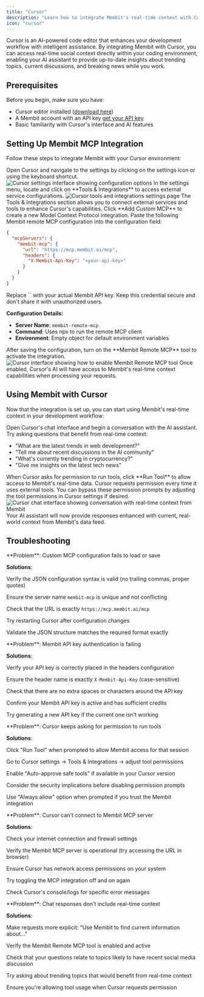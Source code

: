```yaml
---
title: "Cursor"
description: "Learn how to integrate Membit's real-time context with Cursor's AI-powered code editor using custom MCP configuration."
icon: "cursor"
---
```


Cursor is an AI-powered code editor that enhances your development workflow with intelligent assistance. By integrating Membit with Cursor, you can access real-time social context directly within your coding environment, enabling your AI assistant to provide up-to-date insights about trending topics, current discussions, and breaking news while you work.

## Prerequisites

Before you begin, make sure you have:

- Cursor editor installed ([download here](https://cursor.com))
- A Membit account with an API key [get your API key](/access-and-auth)
- Basic familiarity with Cursor's interface and AI features

## Setting Up Membit MCP Integration

Follow these steps to integrate Membit with your Cursor environment:

<Steps>
<Step title="Access Cursor Settings">
Open Cursor and navigate to the settings by clicking on the settings icon or using the keyboard shortcut.

<Frame>
<img src="/images/cursor/setting.png" alt="Cursor settings interface showing configuration options" />
</Frame>
</Step>

<Step title="Navigate to Tools & Integrations">
In the settings menu, locate and click on **Tools & Integrations** to access external service configurations.

<Frame>
  <img
    src="/images/cursor/tools.png"
    alt="Cursor tools and integrations settings page"
  />
</Frame>

<Check>
The Tools & Integrations section allows you to connect external services and tools to enhance Cursor's capabilities.
</Check>
</Step>

<Step title="Add Custom MCP">
  Click **Add Custom MCP** to create a new Model Context Protocol integration.
</Step>

<Step title="Configure Membit Remote MCP">
Paste the following Membit remote MCP configuration into the configuration field:

```json
{
  "mcpServers": {
    "membit-mcp": {
      "url": "https://mcp.membit.ai/mcp",
      "headers": {
        "X-Membit-Api-Key": "<your-api-key>"
      }
    }
  }
}
```

<Warning>
Replace `<your-api-key>` with your actual Membit API key. Keep this credential secure and don't share it with unauthorized users.
</Warning>

**Configuration Details:**

- **Server Name**: `membit-remote-mcp`
- **Command**: Uses npx to run the remote MCP client
- **Environment**: Empty object for default environment variables

</Step>

<Step title="Enable Membit Remote MCP">
After saving the configuration, turn on the **Membit Remote MCP** tool to activate the integration.

<Frame>
  <img
    src="/images/cursor/turn-on.png"
    alt="Cursor interface showing how to enable Membit Remote MCP tool"
  />
</Frame>

<Check>
Once enabled, Cursor's AI will have access to Membit's real-time context capabilities when processing your requests.
</Check>
</Step>
</Steps>

## Using Membit with Cursor

Now that the integration is set up, you can start using Membit's real-time context in your development workflow:

<Steps>
<Step title="Start a Chat Session">
Open Cursor's chat interface and begin a conversation with the AI assistant.
</Step>

<Step title="Ask Context-Aware Questions">
Try asking questions that benefit from real-time context:

- "What are the latest trends in web development?"
- "Tell me about recent discussions in the AI community"
- "What's currently trending in cryptocurrency?"
- "Give me insights on the latest tech news"

<Note>
  When Cursor asks for permission to run tools, click **Run Tool** to allow
  access to Membit's real-time data. Cursor requests permission every time it
  uses external tools. You can bypass these permission prompts by adjusting the
  tool permissions in Cursor settings if desired.
</Note>

<Frame caption="Testing Membit integration with Cursor's AI chat">
  <img
    src="/images/cursor/talk-with-chat.png"
    alt="Cursor chat interface showing conversation with real-time context from Membit"
  />
</Frame>

<Check>
Your AI assistant will now provide responses enhanced with current, real-world context from Membit's data feed.
</Check>
</Step>
</Steps>

## Troubleshooting

<AccordionGroup>
<Accordion title="Custom MCP Configuration Issues">
**Problem**: Custom MCP configuration fails to load or save

**Solutions**:

Verify the JSON configuration syntax is valid (no trailing commas, proper quotes)

Ensure the server name `membit-mcp` is unique and not conflicting

Check that the URL is exactly `https://mcp.membit.ai/mcp`

Try restarting Cursor after configuration changes

Validate the JSON structure matches the required format exactly

</Accordion>

<Accordion title="API Key Authentication Problems">
**Problem**: Membit API key authentication is failing

**Solutions**:

Verify your API key is correctly placed in the headers configuration

Ensure the header name is exactly `X-Membit-Api-Key` (case-sensitive)

Check that there are no extra spaces or characters around the API key

Confirm your Membit API key is active and has sufficient credits

Try generating a new API key if the current one isn't working

</Accordion>

<Accordion title="Tool Permission Prompts">
**Problem**: Cursor keeps asking for permission to run tools

**Solutions**:

Click "Run Tool" when prompted to allow Membit access for that session

Go to Cursor settings → Tools & Integrations → adjust tool permissions

Enable "Auto-approve safe tools" if available in your Cursor version

Consider the security implications before disabling permission prompts

Use "Always allow" option when prompted if you trust the Membit integration

</Accordion>

<Accordion title="MCP Server Not Responding">
**Problem**: Cursor can't connect to Membit MCP server

**Solutions**:

Check your internet connection and firewall settings

Verify the Membit MCP server is operational (try accessing the URL in browser)

Ensure Cursor has network access permissions on your system

Try toggling the MCP integration off and on again

Check Cursor's console/logs for specific error messages

</Accordion>

<Accordion title="AI Assistant Not Using Membit Tools">
**Problem**: Chat responses don't include real-time context

**Solutions**:

Make requests more explicit: "Use Membit to find current information about..."

Verify the Membit Remote MCP tool is enabled and active

Check that your questions relate to topics likely to have recent social media discussion

Try asking about trending topics that would benefit from real-time context

Ensure you're allowing tool usage when Cursor requests permission

</Accordion>
</AccordionGroup>
